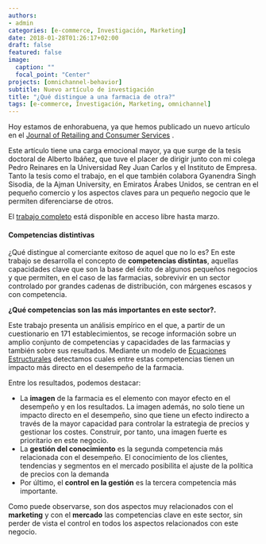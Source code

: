 ```yaml
---
authors:
- admin
categories: [e-commerce, Investigación, Marketing]
date: 2018-01-28T01:26:17+02:00
draft: false
featured: false
image:
  caption: ""
  focal_point: "Center"
projects: [omnichannel-behavior]
subtitle: Nuevo artículo de investigación
title: "¿Qué distingue a una farmacia de otra?"
tags: [e-commerce, Investigación, Marketing, omnichannel]
---
```


Hoy estamos de enhorabuena, ya que hemos publicado un nuevo artículo en el [Journal of Retailing and Consumer Services](https://www.sciencedirect.com/journal/journal-of-retailing-and-consumer-services) .

Este artículo tiene una carga emocional mayor, ya que surge de la tesis doctoral de Alberto Ibáñez, que tuve el placer de dirigir junto con mi colega Pedro Reinares en la Universidad Rey Juan Carlos y el Instituto de Empresa. Tanto la tesis como el trabajo, en el que también colabora Gyanendra Singh Sisodia, de la Ajman University, en Emiratos Árabes Unidos, se centran en el pequeño comercio y los aspectos claves para un pequeño negocio que le permiten diferenciarse de otros.

El [trabajo completo](https://www.sciencedirect.com/science/article/pii/S096969891730560X#!) está disponible en acceso libre hasta marzo.

#### Competencias distintivas

¿Qué distingue al comerciante exitoso de aquel que no lo es? En este trabajo se desarrolla el concepto de **competencias distintas**, aquellas capacidades clave que son la base del éxito de algunos pequeños negocios y que permiten, en el caso de las farmacias, sobrevivir en un sector controlado por grandes cadenas de distribución, con márgenes escasos y con competencia.

**¿Qué competencias son las más importantes en este sector?.**

Este trabajo presenta un análisis empírico en el que, a partir de un cuestionario en 171 establecimientos, se recoge información sobre un amplio conjunto de competencias y capacidades de las farmacias y también sobre sus resultados. Mediante un modelo de [Ecuaciones Estructurales](https://es.wikipedia.org/wiki/Ecuaciones_estructurales) detectamos cuales entre estas competencias tienen un impacto más directo en el desempeño de la farmacia.

Entre los resultados, podemos destacar:

- La **imagen** de la farmacia es el elemento con mayor efecto en el desempeño y en los resultados. La imagen además, no solo tiene un impacto directo en el desempeño, sino que tiene un efecto indirecto a través de la mayor capacidad para controlar la estrategia de precios y gestionar los costes. Construir, por tanto, una imagen fuerte es prioritario en este negocio.
- La **gestión del conocimiento** es la segunda competencia más relacionada con el desempeño.  El conocimiento de los clientes, tendencias y segmentos en el mercado posibilita el ajuste de la política de precios con la demanda
- Por último, el **control en la gestión** es la tercera competencia más importante. 

Como puede observarse, son dos aspectos muy relacionados con el **marketing** y con el **mercado** las competencias clave en este sector, sin perder de vista el control en todos los aspectos relacionados con este negocio.

